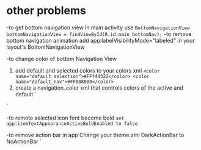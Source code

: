 # other problems
-to get bottom navigation view in main activity use 
`
BottomNavigationView bottomNavigationView = findViewById(R.id.main_bottomNav);
`
-to remove bottom navigation animation
add app:labelVisibilityMode="labeled" in your layout's BottomNavigationView

-to change color of bottom Navigation View
1. add default and selected colors to your colors xml
`
    <color name="default_selection">#FFf44322</color>
    <color name="default_nav">#FF808080</color>
`
2. create a navigation_color xml that controls colors of the active and default
`
<?xml version="1.0" encoding="utf-8"?>
<selector xmlns:android="http://schemas.android.com/apk/res/android">
    <item android:state_checked="true" android:color="@color/default_selection" />
    <item android:state_checked="false" android:color="@color/default_nav"/>
</selector>
`

-to remote selected icon font become bold
`
set app:itemTextAppearanceActiveBoldEnabled to false
`

-to remove action bar in app
Change your theme.xml DarkActionBar to NoActionBar
`
<style name="Theme.Adnroid517today" parent="Theme.MaterialComponents.DayNight.NoActionBar
`
And remove any line of code in your activity that has something to do with the toolbar. Including the line NavigationUI.setupActionBarWithNavController(this, navController);


-to change status bar color % background color to white and black
`
add <item name="android:windowLightStatusBar">true</item> to your theme
then add <item name="android:statusBarColor">@color/white</item> white here is just your pick for background 
`